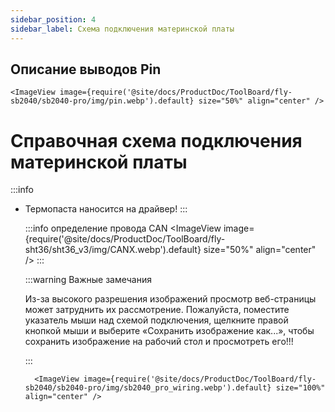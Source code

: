 ```yaml
---
sidebar_position: 4
sidebar_label: Схема подключения материнской платы
---
```




## Описание выводов Pin


    <ImageView image={require('@site/docs/ProductDoc/ToolBoard/fly-sb2040/sb2040-pro/img/pin.webp').default} size="50%" align="center" />

# Справочная схема подключения материнской платы

:::info
* Термопаста наносится на драйвер!
:::

    :::info определение провода CAN
<ImageView image={require('@site/docs/ProductDoc/ToolBoard/fly-sht36/sht36_v3/img/CANX.webp').default} size="50%" align="center" />
    :::

    :::warning Важные замечания

    Из-за высокого разрешения изображений просмотр веб-страницы может затруднить их рассмотрение. Пожалуйста, поместите указатель мыши над схемой подключения, щелкните правой кнопкой мыши и выберите «Сохранить изображение как...», чтобы сохранить изображение на рабочий стол и просмотреть его!!!

    :::

        <ImageView image={require('@site/docs/ProductDoc/ToolBoard/fly-sb2040/sb2040-pro/img/sb2040_pro_wiring.webp').default} size="100%" align="center" />
